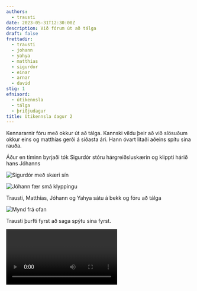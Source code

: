 ```yaml
---
authors:
  - trausti
date: 2023-05-31T12:30:00Z
description: Við fórum út að tálga
draft: false
frettadir:
  - trausti
  - johann
  - yahya
  - matthias
  - sigurdor
  - einar
  - arnar
  - david
stig: 1
efnisord:
  - útikennsla
  - tálga
  - þriðjudagur
title: Útikennsla dagur 2
---
```


Kennararnir fóru með okkur út að tálga.
Kannski vildu þeir að við slösuðum okkur eins og matthías gerði á síðasta ári.
Hann óvart litaði aðeins spítu sína rauða.

Áður en tíminn byrjaði tók Sigurdór stóru hárgreiðsluskærin og klippti hárið hans Jóhanns

![Sigurdór með skæri sín](/static/images/faerslur/utikennsla-2/sigurdor.jpg)

![Jóhann fær smá klyppingu](/static/images/faerslur/utikennsla-2/klippa-johann.jpg)

Trausti, Matthías, Jóhann og Yahya sátu á bekk og fóru að tálga

![Mynd frá ofan](/static/images/faerslur/utikennsla-2/loftmynd.jpg)

Trausti þurfti fyrst að saga spýtu sína fyrst.

<Video id="le7hxIFXG2M" />

Trausti loksins klárar að saga spýtu sína og fer að tálga eitthvað.

![Trausti að tálga](/static/images/faerslur/utikennsla-2/trausti-talga.jpg)

Jóhann tálgaði töfrasprota og setti álögu á okkur.

![Jóhann elskar að tálga](/static/images/faerslur/utikennsla-2/johann-talga.jpg)

Fajer birtist allt í einu og sýndi okkur flotta steina.

![Ísland](/static/images/faerslur/utikennsla-2/island.jpg)

![Sýrland](/static/images/faerslur/utikennsla-2/syrland.jpg)

Yahya tálgaði eitthvað flott

![Yahya að tálga meistaraverk](/static/images/faerslur/utikennsla-2/yahya-talga.jpg)

Matthías bjó til Eitthvað.

<Video id="1WgotTHxfnU" />

Svo var það að míkróphóne

<Video id="ei9nJ2zJ1hA" />

Trausti tálgaði vopn í leiðinni

<Video id="2ytL-sDD1AI" />

Og á endanum varð míkróphóninn að Ásgeriri burtreiðamanni.

<Video id="gHvZRgVLUuc" />

Þegar álög Jóhann fóru að versna þá varð Matthías mjög hissa

![Matthías er mjög hissa](/static/images/faerslur/utikennsla-2/matthias-hissa.jpg)

Matthías hótaði Jóhanni þá með hníf

![Matthías hótar Jóhanni](/static/images/faerslur/utikennsla-2/matthias-hota-johann.jpg)

Að lokum fórum við inn og fengum okkur smá í góminn.

Jóhann var mjög þreyttur eftir daginn eins og sést á þessari mynd

![Jóhann er þreyttur](/static/images/faerslur/utikennsla-2/johann-borda.jpg)

Trausti fékk sér mat með mikilli list.

![Trausti borðar](/static/images/faerslur/utikennsla-2/trausti-borda.jpg)

Sigurdór fékk sér eins og vanalega; brauð með kæfu 🍞

![Sigurdór borðar brauð með kæfu](/static/images/faerslur/utikennsla-2/sigurdor-borda.jpg)

Þennan dag bættust þrír nýjir meðlimir í hópinn

- [Einar](/medlimir/einar)
  - er einhverfur
- [Arnar](/medlimir/arnar)
  - hefur gott eyra fyrir tónlist
- [Davíð](/medlimir/david)
  - er myndarlegur
